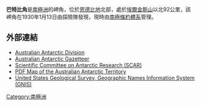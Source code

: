 '''巴特比角'''是[[南極洲|南極洲]]的岬角，位於[[恩德比地|恩德比地]]北部，處於[[埃爾金斯山|埃爾金斯山]]以北92公里，該岬角在1930年1月13日由探險隊發現，現時由[[南極條約體系|南極條約體系]]管理。

==外部連結==
* [http://www.aad.gov.au/ Australian Antarctic Division]
* [https://web.archive.org/web/20071030143303/http://aadc-maps.aad.gov.au/aadc/gaz/search_names.cfm Australian Antarctic Gazetteer]
* [https://web.archive.org/web/20100818063123/http://www.scar.org/information/ Scientific Committee on Antarctic Research (SCAR)]
* [https://web.archive.org/web/20080907213041/http://aadc-maps.aad.gov.au/database/mapcat/antarctica/v4_99_00.pdf PDF Map of the Australian Antarctic Territory]
* [http://geonames.usgs.gov/pls/gnispublic/ United States Geological Survey, Geographic Names Information System (GNIS)] {{Wayback|url=http://geonames.usgs.gov/pls/gnispublic/ |date=20080725002225 }}

{{Coord|65|51|S|53|48|E|display=title|type:landmark}}

{{Antarctica-geo-stub}}
[[Category:南極洲|Category:南極洲]]